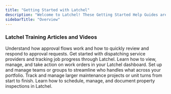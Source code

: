 ```yaml
---
title: "Getting Started with Latchel"
description: "Welcome to Latchel! These Getting Started Help Guides are built for property managers to learn the basics, whether you’re new or just need a refresher. You’ll find step-by-step tips on how to manage service requests, vendors, escalations, and more. Each guide is easy to follow and great for training your team or finding answers fast. Let’s get started!"
sidebarTitle: "Overview"
---
```


### <Icon icon="camera-movie" iconType="duotone" color="#ff9b8a" size={25} /> **Latchel Training Articles and Videos**

<CardGroup cols={2}>
  <Card title="Approvals" icon="1" iconType="duotone" href="/s/topic/0TO5e000000h9wqGAA/Getting-Started-Approvals">
    Understand how approval flows work and how to quickly review and respond to approval requests.
  </Card>
  <Card title="Dispatching" icon="2" iconType="duotone" href="/s/topic/0TO5e000000h9wqGAA/Getting-Started-Dispatching">
    Get started with dispatching service providers and tracking job progress through Latchel.
  </Card>
</CardGroup>

<CardGroup cols={2}>
  <Card title="Work Order Navigation" icon="3" iconType="duotone" href="/s/topic/0TO5e000000h9wqGAA/Getting-Started-Work-Order-Navigation">
    Learn how to view, manage, and take action on work orders in your Latchel dashboard.
  </Card>
  <Card title="Team & User Management" icon="4" iconType="duotone" href="/s/topic/0TO5e000000h9wqGAA/Getting-Started-Team-User-Management">
    Set up and manage teams or groups to streamline who handles what across your portfolio.
  </Card>
</CardGroup>

<CardGroup cols={2}>
  <Card title="Project & Unit Turns" icon="5" iconType="duotone" href="/s/topic/0TO5e000000h9wqGAA/Getting-Started-Projects-Unit-Turns">
    Track and manage larger maintenance projects or unit turns from start to finish.
  </Card>
  <Card title="Inspections" icon="6" iconType="duotone" href="/s/topic/0TO5e000000h9wqGAA/Getting-Started-Inspections">
    Learn how to schedule, manage, and document property inspections in Latchel.
  </Card>
</CardGroup>